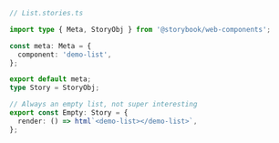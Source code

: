 ```ts
// List.stories.ts

import type { Meta, StoryObj } from '@storybook/web-components';

const meta: Meta = {
  component: 'demo-list',
};

export default meta;
type Story = StoryObj;

// Always an empty list, not super interesting
export const Empty: Story = {
  render: () => html`<demo-list></demo-list>`,
};
```
